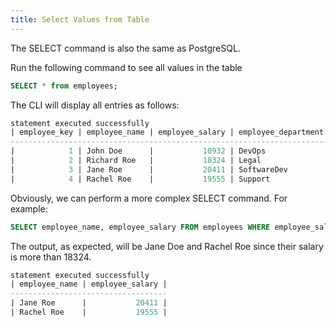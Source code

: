 ```yaml
---
title: Select Values from Table
---
```


The SELECT command is also the same as PostgreSQL.

Run the following command to see all values in the table

```sql
SELECT * from employees;
```

The CLI will display all entries as follows:

```sql
statement executed successfully
| employee_key | employee_name | employee_salary | employee_department |
------------------------------------------------------------------------
|            1 | John Doe      |           10932 | DevOps              |
|            2 | Richard Roe   |           18324 | Legal               |
|            3 | Jane Roe      |           20411 | SoftwareDev         |
|            4 | Rachel Roe    |           19555 | Support             |
```


Obviously, we can perform a more complex SELECT command. For example:

```sql
SELECT employee_name, employee_salary FROM employees WHERE employee_salary > 18324;
```

The output, as expected, will be Jane Doe and Rachel Roe since their salary is more than 18324. 

```sql
statement executed successfully
| employee_name | employee_salary |
-----------------------------------
| Jane Roe      |           20411 |
| Rachel Roe    |           19555 |
```

